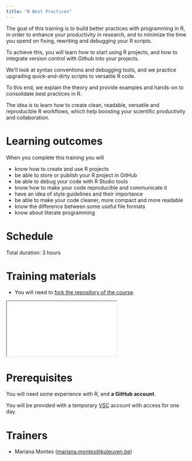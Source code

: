 ```yaml
---
title: "R Best Practices"
---
```



The goal of this training is to build better practices with programming in R, in order to enhance your productivity in research, and to minimize the time you spend on fixing, rewriting and debugging your R scripts.

To achieve this, you will learn how to start using R projects, and how to integrate version control with Github into your projects.

We'll look at syntax conventions and debugging tools, and we practice upgrading quick-and-dirty scripts to versatile R code.

To this end, we explain the theory and provide examples and hands-on to consolidate best practices in R.

The idea is to learn how to create clean, readable, versatile and reproducible R workflows, which help boosting your scientific productivity and collaboration.

# Learning outcomes

When you complete this training you will

- know how to create and use R projects
- be able to store or publish your R project in GitHub
- be able to debug your code with R Studio tools
- know how to make your code reproducible and communicate it
- have an idea of style guidelines and their importance
- be able to make your code cleaner, more compact and more readable
- know the difference between some useful file formats
- know about literate programming

# Schedule

Total duration: 3 hours

# Training materials

- You will need to [fork the repository of the course](https://github.com/hpcleuven/R-best-practices).

<div>
```{=html}
<iframe class="slide-deck" src="slides/index.html"></iframe>
```
</div>

# Prerequisites

You will need some experience with R, and **a GitHub account**.

You will be provided with a temporary [VSC](https://www.vscentrum.be/) account with access for one day.

# Trainers

- Mariana Montes ([mariana.montes@kuleuven.be](mailto:mariana.montes@kuleuven.be))
